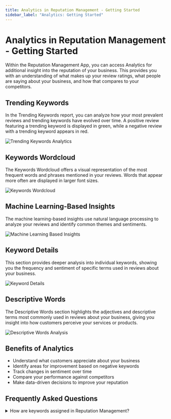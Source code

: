 ```yaml
---
title: Analytics in Reputation Management - Getting Started
sidebar_label: "Analytics: Getting Started"
---
```


# Analytics in Reputation Management - Getting Started

Within the Reputation Management App, you can access Analytics for additional insight into the reputation of your business. This provides you with an understanding of what makes up your review ratings, what people are saying about your business, and how that compares to your competitors.

## Trending Keywords

In the Trending Keywords report, you can analyze how your most prevalent reviews and trending keywords have evolved over time. A positive review featuring a trending keyword is displayed in green, while a negative review with a trending keyword appears in red.

![Trending Keywords Analytics](./img/trending-keywords.png)

## Keywords Wordcloud

The Keywords Wordcloud offers a visual representation of the most frequent words and phrases mentioned in your reviews. Words that appear more often are displayed in larger font sizes.

![Keywords Wordcloud](./img/keywords-wordcloud.png)

## Machine Learning-Based Insights

The machine learning-based insights use natural language processing to analyze your reviews and identify common themes and sentiments.

![Machine Learning Based Insights](./img/mlb-insights.png)

## Keyword Details

This section provides deeper analysis into individual keywords, showing you the frequency and sentiment of specific terms used in reviews about your business.

![Keyword Details](./img/keyword-details.png)

## Descriptive Words

The Descriptive Words section highlights the adjectives and descriptive terms most commonly used in reviews about your business, giving you insight into how customers perceive your services or products.

![Descriptive Words Analysis](./img/descriptive-words.png)

## Benefits of Analytics

- Understand what customers appreciate about your business
- Identify areas for improvement based on negative keywords
- Track changes in sentiment over time
- Compare your performance against competitors
- Make data-driven decisions to improve your reputation

## Frequently Asked Questions 

<details>
<summary>How are keywords assigned in Reputation Management?</summary>

Keywords are not manually assigned, and we do not specifically search for certain words in reviews. Instead, we rely on **Google's Machine Learning (ML)** to analyze the entire review. The algorithm identifies key topics within the review and assigns a **sentiment score** based on its understanding.

It's important to note that this process is powered by an **ML algorithm**, which means it is never expected to be **100% perfect**. The system continuously learns and improves, but occasional inaccuracies may occur.
</details> 